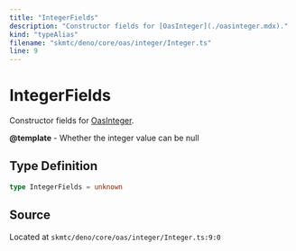 ```yaml
---
title: "IntegerFields"
description: "Constructor fields for [OasInteger](./oasinteger.mdx)."
kind: "typeAlias"
filename: "skmtc/deno/core/oas/integer/Integer.ts"
line: 9
---
```


# IntegerFields

Constructor fields for [OasInteger](./oasinteger.mdx).


**@template** - Whether the integer value can be null

## Type Definition

```typescript
type IntegerFields = unknown
```

## Source

Located at `skmtc/deno/core/oas/integer/Integer.ts:9:0`
